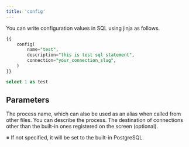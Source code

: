 ```yaml
---
title: 'config'
---
```


You can write configuration values in SQL using jinja as follows.

```sql
{{
	config(
		name="test",
		description="this is test sql statement",
		connection="your_connection_slug",
	)
}}

select 1 as test
```

## Parameters

<ParamField body="name" type="string" default="SQL file name">
The process name, which can also be used as an alias when called from other files.
</ParamField>

<ParamField body="description" type="string">
You can describe the process.
</ParamField>

<ParamField body="connection" type="string" default="default_connection set in morph_project.yml">
The destination of connections other than the built-in ones registered on the screen (optional).

※ If not specified, it will be set to the built-in PostgreSQL.
</ParamField>